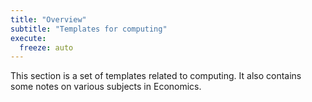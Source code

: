 ```yaml
---
title: "Overview"
subtitle: "Templates for computing"
execute:
  freeze: auto
---
```


This section is a set of templates related to computing. It also contains some notes on various subjects in Economics.